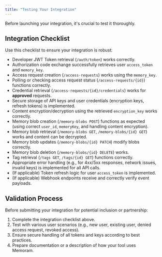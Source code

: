 ```yaml
---
title: "Testing Your Integration"
---
```


Before launching your integration, it's crucial to test it thoroughly.

## Integration Checklist

Use this checklist to ensure your integration is robust:

- Developer JWT Token retrieval (`/auth/token`) works correctly.
- Authorization code exchange successfully retrieves user `access_token` and `memory_key`.
- Access request creation (`/access-requests`) works using the `memory_key`.
- Polling or checking access request status (`/access-requests/{id}`) functions correctly.
- Credential retrieval (`/access-requests/{id}/credentials`) works for **approved** requests.
- Secure storage of API keys and user credentials (encryption keys, refresh tokens) is implemented.
- Content encryption/decryption using the retrieved `encryption_key` works correctly.
- Memory blob creation (`/memory-blobs POST`) functions as expected (using correct `user_id`, `memoryKey`, and handling content encryption).
- Memory blob retrieval (`/memory-blobs GET`, `/memory-blobs/{id} GET`) works and content can be decrypted.
- Memory blob updates (`/memory-blobs/{id} PATCH`) modify blobs correctly.
- Memory blob deletion (`/memory-blobs/{id} DELETE`) works.
- Tag retrieval (`/tags GET`, `/tags/{id} GET`) functions correctly.
- Appropriate error handling (e.g., for 4xx/5xx responses, network issues, invalid keys) is implemented for all API calls.
- (If applicable) Token refresh logic for user `access_token` is implemented.
- (If applicable) Webhook endpoints receive and correctly verify event payloads.

## Validation Process

Before submitting your integration for potential inclusion or partnership:

1. Complete the integration checklist above.
2. Test with various user scenarios (e.g., new user, existing user, denied access request, revoked access).
3. Ensure secure handling of all tokens and keys according to best practices.
4. Prepare documentation or a description of how your tool uses Memoram.